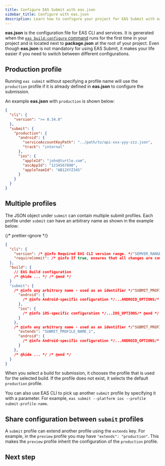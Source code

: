 ```yaml
---
title: Configure EAS Submit with eas.json
sidebar_title: Configure with eas.json
description: Learn how to configure your project for EAS Submit with eas.json.
---
```



**eas.json** is the configuration file for EAS CLI and services. It is generated when the [`eas build:configure` command](/build/setup/#configure-the-project) runs for the first time in your project and is located next to **package.json** at the root of your project. Even though **eas.json** is not mandatory for using EAS Submit, it makes your life easier if you need to switch between different configurations.

## Production profile

Running `eas submit` without specifying a profile name will use the `production` profile if it is already defined in **eas.json** to configure the submission.

An example **eas.json** with `production` is shown below:

```json eas.json
{
  "cli": {
    "version": ">= 0.34.0"
  },
  "submit": {
    "production": {
      "android": {
        "serviceAccountKeyPath": "../path/to/api-xxx-yyy-zzz.json",
        "track": "internal"
      },
      "ios": {
        "appleId": "john@turtle.com",
        "ascAppId": "1234567890",
        "appleTeamId": "AB12XYZ34S"
      }
    }
  }
}
```

## Multiple profiles

The JSON object under `submit` can contain multiple submit profiles. Each profile under `submit` can have an arbitrary name as shown in the example below:

{/* prettier-ignore */}
```json eas.json
{
  "cli": {
    "version": /* @info Required EAS CLI version range. */"SEMVER_RANGE"/* @end */,
    "requireCommit": /* @info If true, ensures that all changes are committed before a build. Defaults to false. */boolean/* @end */
  },
  "build": {
    // EAS Build configuration
    /* @hide ... */ /* @end */
  }
  "submit": {
    /* @info any arbitrary name - used as an identifier */"SUBMIT_PROFILE_NAME_1"/* @end */: {
      "android": {
        /* @info Android-specific configuration */...ANDROID_OPTIONS/* @end */
      },
      "ios": {
        /* @info iOS-specific configuration */...IOS_OPTIONS/* @end */
      }
    },
    /* @info any arbitrary name - used as an identifier */"SUBMIT_PROFILE_NAME_2"/* @end */: {
      "extends": "SUBMIT_PROFILE_NAME_1",
      "android": {
        /* @info Android-specific configuration */...ANDROID_OPTIONS/* @end */
      }
    },
    /* @hide ... */ /* @end */
  }
}
```

When you select a build for submission, it chooses the profile that is used for the selected build. If the profile does not exist, it selects the default `production` profile.

You can also use EAS CLI to pick up another `submit` profile by specifying it with a parameter. For example, `eas submit --platform ios --profile submit-profile-name`.

## Share configuration between `submit` profiles

A `submit` profile can extend another profile using the `extends` key. For example, in the `preview` profile you may have `"extends": "production"`. This makes the `preview` profile inherit the configuration of the `production` profile.

## Next step

<BoxLink
  title="EAS Submit schema reference"
  description="Learn about available properties  for EAS Submit to configure and override their default behavior from within your project."
  href="/eas/json/#eas-submit"
  Icon={EasSubmitIcon}
/>
